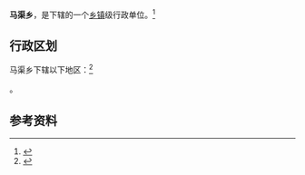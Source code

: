 {{中国乡级行政区|62/10/27/206/000}}

'''马渠乡'''，是{{PRC admin/fullname|62/10/27/206/000|3}}下辖的一个[[乡镇|乡镇]]级行政单位。<ref>{{PRC admin/ref sgc|{{PRC admin/parent|62/10/27/206/000}}}}</ref>

== 行政区划 ==

马渠乡下辖以下地区：<ref>{{PRC admin/ref sgc|62/10/27/206/000}}</ref>

{{PRC admin/children|62/10/27/206/000}}。

== 参考资料 ==

{{reflist}}

{{行政区划小作品}}
{{PRC admin/navcat|62/10/27/206/000}}